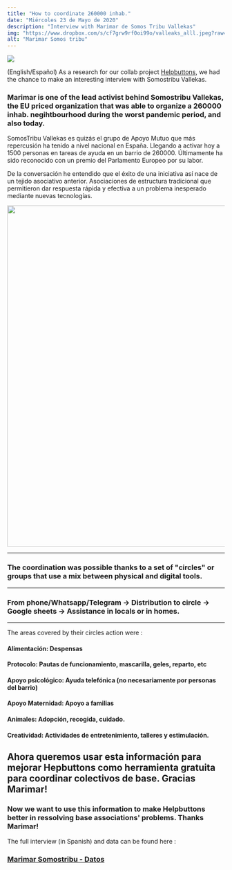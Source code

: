 ```yaml
---
title: "How to coordinate 260000 inhab."
date: "Miércoles 23 de Mayo de 2020"
description: "Interview with Marimar de Somos Tribu Vallekas"
img: "https://www.dropbox.com/s/cf7grw9rf0oi99o/valleaks_alll.jpeg?raw=1"
alt: "Marimar Somos tribu"
---
```


<img src="https://www.dropbox.com/s/cf7grw9rf0oi99o/valleaks_alll.jpeg?raw=1" />

(English/Español) As a research for our collab project <a href="https://helpbuttons.org">Helpbuttons</a>, we had the chance to make an interesting interview with Somostribu Vallekas.

<h3>Marimar is one of the lead activist behind Somostribu Vallekas, the EU priced organization that was able to organize a 260000 inhab. negihtbourhood during the worst pandemic period, and also today.</h3>

SomosTribu Vallekas es quizás el grupo de Apoyo Mutuo que más repercusión ha tenido a nivel nacional en España. Llegando a activar hoy a 1500 personas en tareas de ayuda en un barrio de 260000. Últimamente ha sido reconocido con un premio del Parlamento Europeo por su labor.

De la conversación he entendido que el éxito de una iniciativa así nace de un tejido asociativo anterior. Asociaciones de estructura tradicional que permitieron dar respuesta rápida y efectiva  a un problema inesperado mediante nuevas tecnologías.

<img class="aligncenter wp-image-358 size-full" src="https://www.dropbox.com/s/1h3usrchzaobt20/voluntarias-de-somos-tribu-vallekas.jpeg?raw=1" width="1400" height="788" />

<hr></hr>
<h3>The coordination was possible thanks to a set of "circles" or groups that use a mix between physical and digital tools.</h3>
<hr></hr>
<h3>From phone/Whatsapp/Telegram -> Distribution to circle -> Google sheets -> Assistance in locals or in homes.</h3>
<hr></hr>

The areas covered by their circles action were :

<h4>Alimentación: Despensas</h4>

<h4>Protocolo: Pautas de funcionamiento, mascarilla, geles, reparto, etc </h4>

<h4>Apoyo psicológico: Ayuda telefónica (no necesariamente por personas del barrio)</h4>

<h4>Apoyo Maternidad: Apoyo a familias</h4>

<h4>Animales:  Adopción, recogida, cuidado.</h4>

<h4>Creatividad: Actividades de entretenimiento, talleres y estimulación.</h4>

<h2>Ahora queremos usar esta información para mejorar Hepbuttons como herramienta gratuita para coordinar colectivos de base. Gracias Marimar!</h2>

<h3>Now we want to use this information to make Helpbuttons better in ressolving base associations' problems. Thanks Marimar!</h3>


The full interview (in Spanish) and data can be found here :
<h3><a href="https://docs.google.com/document/d/1XsXQkO__XCTJNKWzD69hzfFw5-gkdrv7ZHAkAqAivLo/edit?usp=sharing">Marimar Somostribu - Datos</a></h3>

